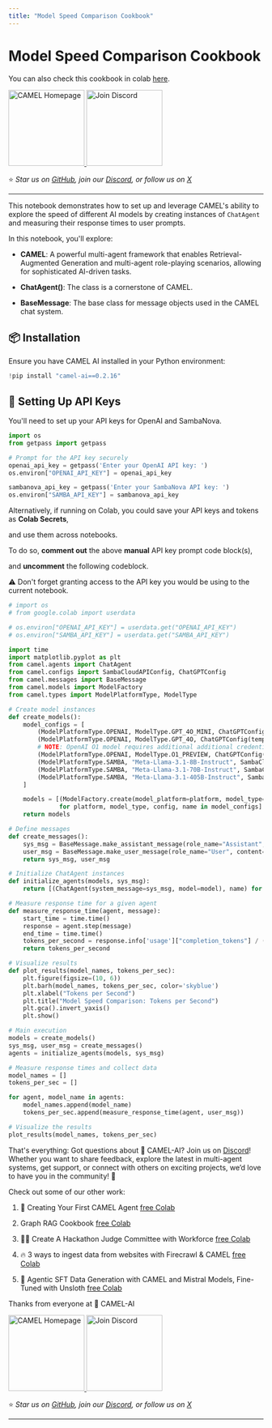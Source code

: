 ```yaml
---
title: "Model Speed Comparison Cookbook"
---
```


# Model Speed Comparison Cookbook

You can also check this cookbook in colab [here](https://colab.research.google.com/drive/1oZfsgYfPPLVtMeA6DhsCd5jbdiAzEQSW?usp=sharing).

<div style={{ display: "flex", justifyContent: "center", alignItems: "center", gap: "1rem", marginBottom: "2rem" }}>
  <a href="https://www.camel-ai.org/">
    <img src="https://i.postimg.cc/KzQ5rfBC/button.png" width="150" alt="CAMEL Homepage"/>
  </a>
  <a href="https://discord.camel-ai.org">
    <img src="https://i.postimg.cc/L4wPdG9N/join-2.png" width="150" alt="Join Discord"/>
  </a>
</div>  

⭐ *Star us on [GitHub](https://github.com/camel-ai/camel), join our [Discord](https://discord.camel-ai.org), or follow us on [X](https://x.com/camelaiorg)*

---

This notebook demonstrates how to set up and leverage CAMEL's ability to explore the speed of different AI models by creating instances of `ChatAgent` and measuring their response times to user prompts.

In this notebook, you'll explore:

* **CAMEL**: A powerful multi-agent framework that enables Retrieval-Augmented Generation and multi-agent role-playing scenarios, allowing for sophisticated AI-driven tasks.

* **ChatAgent()**: The class is a cornerstone of CAMEL. 

* **BaseMessage**: The base class for message objects used in the CAMEL chat system.

## 📦 Installation

Ensure you have CAMEL AI installed in your Python environment:


```python
!pip install "camel-ai==0.2.16"
```

## 🔑 Setting Up API Keys

You'll need to set up your API keys for OpenAI and SambaNova.


```python
import os
from getpass import getpass

# Prompt for the API key securely
openai_api_key = getpass('Enter your OpenAI API key: ')
os.environ["OPENAI_API_KEY"] = openai_api_key

sambanova_api_key = getpass('Enter your SambaNova API key: ')
os.environ["SAMBA_API_KEY"] = sambanova_api_key
```

Alternatively, if running on Colab, you could save your API keys and tokens as **Colab Secrets**,

and use them across notebooks.

To do so, **comment out** the above **manual** API key prompt code block(s),

and **uncomment** the following codeblock.

⚠️ Don't forget granting access to the API key you would be using to the current notebook.


```python
# import os
# from google.colab import userdata

# os.environ["OPENAI_API_KEY"] = userdata.get("OPENAI_API_KEY")
# os.environ["SAMBA_API_KEY"] = userdata.get("SAMBA_API_KEY")
```


```python
import time
import matplotlib.pyplot as plt
from camel.agents import ChatAgent
from camel.configs import SambaCloudAPIConfig, ChatGPTConfig
from camel.messages import BaseMessage
from camel.models import ModelFactory
from camel.types import ModelPlatformType, ModelType

# Create model instances
def create_models():
    model_configs = [
        (ModelPlatformType.OPENAI, ModelType.GPT_4O_MINI, ChatGPTConfig(temperature=0.0, max_tokens=2000), "OpenAI GPT-4O Mini"),
        (ModelPlatformType.OPENAI, ModelType.GPT_4O, ChatGPTConfig(temperature=0.0, max_tokens=2000), "OpenAI GPT-4O"),
        # NOTE: OpenAI O1 model requires additional additional credentials
        (ModelPlatformType.OPENAI, ModelType.O1_PREVIEW, ChatGPTConfig(temperature=0.0), "OpenAI O1 Preview"),
        (ModelPlatformType.SAMBA, "Meta-Llama-3.1-8B-Instruct", SambaCloudAPIConfig(temperature=0.0, max_tokens=2000), "SambaNova Llama 8B"),
        (ModelPlatformType.SAMBA, "Meta-Llama-3.1-70B-Instruct", SambaCloudAPIConfig(temperature=0.0, max_tokens=2000), "SambaNova Llama 70B"),
        (ModelPlatformType.SAMBA, "Meta-Llama-3.1-405B-Instruct", SambaCloudAPIConfig(temperature=0.0, max_tokens=2000), "SambaNova Llama 405B")
    ]

    models = [(ModelFactory.create(model_platform=platform, model_type=model_type, model_config_dict=config.as_dict(), url="https://api.sambanova.ai/v1" if platform == ModelPlatformType.SAMBA else None), name)
              for platform, model_type, config, name in model_configs]
    return models

# Define messages
def create_messages():
    sys_msg = BaseMessage.make_assistant_message(role_name="Assistant", content="You are a helpful assistant.")
    user_msg = BaseMessage.make_user_message(role_name="User", content="Tell me a long story.")
    return sys_msg, user_msg

# Initialize ChatAgent instances
def initialize_agents(models, sys_msg):
    return [(ChatAgent(system_message=sys_msg, model=model), name) for model, name in models]

# Measure response time for a given agent
def measure_response_time(agent, message):
    start_time = time.time()
    response = agent.step(message)
    end_time = time.time()
    tokens_per_second = response.info['usage']["completion_tokens"] / (end_time - start_time)
    return tokens_per_second

# Visualize results
def plot_results(model_names, tokens_per_sec):
    plt.figure(figsize=(10, 6))
    plt.barh(model_names, tokens_per_sec, color='skyblue')
    plt.xlabel("Tokens per Second")
    plt.title("Model Speed Comparison: Tokens per Second")
    plt.gca().invert_yaxis()
    plt.show()

# Main execution
models = create_models()
sys_msg, user_msg = create_messages()
agents = initialize_agents(models, sys_msg)

# Measure response times and collect data
model_names = []
tokens_per_sec = []

for agent, model_name in agents:
    model_names.append(model_name)
    tokens_per_sec.append(measure_response_time(agent, user_msg))

# Visualize the results
plot_results(model_names, tokens_per_sec)
```

That's everything: Got questions about 🐫 CAMEL-AI? Join us on [Discord](https://discord.camel-ai.org)! Whether you want to share feedback, explore the latest in multi-agent systems, get support, or connect with others on exciting projects, we’d love to have you in the community! 🤝

Check out some of our other work:

1. 🐫 Creating Your First CAMEL Agent [free Colab](https://docs.camel-ai.org/cookbooks/create_your_first_agent.html)

2.  Graph RAG Cookbook [free Colab](https://colab.research.google.com/drive/1uZKQSuu0qW6ukkuSv9TukLB9bVaS1H0U?usp=sharing)

3. 🧑‍⚖️ Create A Hackathon Judge Committee with Workforce [free Colab](https://colab.research.google.com/drive/18ajYUMfwDx3WyrjHow3EvUMpKQDcrLtr?usp=sharing)

4. 🔥 3 ways to ingest data from websites with Firecrawl & CAMEL [free Colab](https://colab.research.google.com/drive/1lOmM3VmgR1hLwDKdeLGFve_75RFW0R9I?usp=sharing)

5. 🦥 Agentic SFT Data Generation with CAMEL and Mistral Models, Fine-Tuned with Unsloth [free Colab](https://colab.research.google.com/drive/1lYgArBw7ARVPSpdwgKLYnp_NEXiNDOd-?usp=sharingg)

Thanks from everyone at 🐫 CAMEL-AI


<div style={{ display: "flex", justifyContent: "center", alignItems: "center", gap: "1rem", marginBottom: "2rem" }}>
  <a href="https://www.camel-ai.org/">
    <img src="https://i.postimg.cc/KzQ5rfBC/button.png" width="150" alt="CAMEL Homepage"/>
  </a>
  <a href="https://discord.camel-ai.org">
    <img src="https://i.postimg.cc/L4wPdG9N/join-2.png" width="150" alt="Join Discord"/>
  </a>
</div>  

⭐ *Star us on [GitHub](https://github.com/camel-ai/camel), join our [Discord](https://discord.camel-ai.org), or follow us on [X](https://x.com/camelaiorg)*

---



<!-- Saved images:
- output_11_1.png: ./images/model_speed_comparison/output_11_1.png
-->
